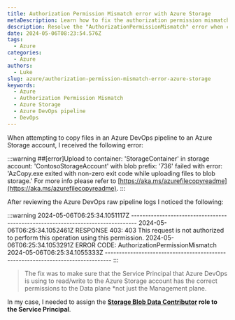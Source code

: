 ```yaml
---
title: Authorization Permission Mismatch error with Azure Storage
metaDescription: Learn how to fix the authorization permission mismatch error when copying files to an Azure Storage account in Azure DevOps pipeline.
description: Resolve the "AuthorizationPermissionMismatch" error when copying files to Azure Storage in Azure DevOps pipeline.
date: 2024-05-06T08:23:54.576Z
tags:
  - Azure
categories:
  - Azure
authors:
  - Luke
slug: azure/authorization-permission-mismatch-error-azure-storage
keywords:
  - Azure
  - Authorization Permission Mismatch
  - Azure Storage
  - Azure DevOps pipeline
  - DevOps
---
```


When attempting to copy files in an Azure DevOps pipeline to an Azure Storage account, I received the following error:

:::warning
##[error]Upload to container: 'StorageContainer' in storage account: 'ContosoStorageAccount' with blob prefix: '736' failed with error: 'AzCopy.exe exited with non-zero exit code while uploading files to blob storage.' For more info please refer to [https://aka.ms/azurefilecopyreadme](https://aka.ms/azurefilecopyreadme).
:::

<!-- truncate -->

After reviewing the Azure DevOps raw pipeline logs I noticed the following:

:::warning
2024-05-06T06:25:34.1051117Z --------------------------------------------------------------------------------
2024-05-06T06:25:34.1052461Z RESPONSE 403: 403 This request is not authorized to perform this operation using this permission.
2024-05-06T06:25:34.1053291Z ERROR CODE: AuthorizationPermissionMismatch
2024-05-06T06:25:34.1055333Z --------------------------------------------------------------------------------
:::


>The fix was to make sure that the Service Principal that Azure DevOps is using to read/write to the Azure Storage account has the correct permissions to the Data plane *not just the Management plane. 

In my case, I needed to assign the  **[Storage Blob Data Contributor](https://learn.microsoft.com/azure/role-based-access-control/built-in-roles?WT.mc_id=AZ-MVP-5004796#storage) role to the Service Principal**.

